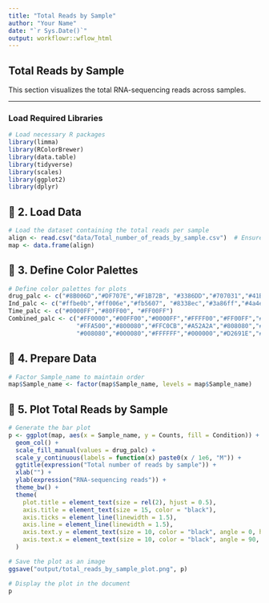 ```yaml
---
title: "Total Reads by Sample"
author: "Your Name"
date: "`r Sys.Date()`"
output: workflowr::wflow_html
---
```


## Total Reads by Sample

This section visualizes the total RNA-sequencing reads across samples.

---

### **Load Required Libraries**
```r
# Load necessary R packages
library(limma)
library(RColorBrewer)
library(data.table)
library(tidyverse)
library(scales)
library(ggplot2)
library(dplyr)
```

## **📍 2. Load Data**
```r
# Load the dataset containing the total reads per sample
align <- read.csv("data/Total_number_of_reads_by_sample.csv")  # Ensure the file is in the 'data/' folder
map <- data.frame(align)
```

## **📍 3. Define Color Palettes**
```r
# Define color palettes for plots
drug_palc <- c("#8B006D","#DF707E","#F1B72B", "#3386DD","#707031","#41B333")
Ind_palc <- c("#ffbe0b","#ff006e","#fb5607", "#8338ec","#3a86ff","#4a4e69")
Time_palc <- c("#0000FF","#80FF00", "#FF00FF")
Combined_palc <- c("#FF0000","#00FF00","#0000FF","#FFFF00","#FF00FF","#00FFFF",
                   "#FFA500","#800080","#FFC0CB","#A52A2A","#808080","#FFD700",
                   "#008080","#000080","#FFFFFF","#000000","#D2691E","#ADFF2F")
```

## **📍 4. Prepare Data**
```r
# Factor Sample_name to maintain order
map$Sample_name <- factor(map$Sample_name, levels = map$Sample_name)
```

## **📍 5. Plot Total Reads by Sample**
```r
# Generate the bar plot
p <- ggplot(map, aes(x = Sample_name, y = Counts, fill = Condition)) +
  geom_col() +
  scale_fill_manual(values = drug_palc) +
  scale_y_continuous(labels = function(x) paste0(x / 1e6, "M")) +
  ggtitle(expression("Total number of reads by sample")) +
  xlab("") +
  ylab(expression("RNA-sequencing reads")) +
  theme_bw() +
  theme(
    plot.title = element_text(size = rel(2), hjust = 0.5),
    axis.title = element_text(size = 15, color = "black"),
    axis.ticks = element_line(linewidth = 1.5),
    axis.line = element_line(linewidth = 1.5),
    axis.text.y = element_text(size = 10, color = "black", angle = 0, hjust = 0.8, vjust = 0.5),
    axis.text.x = element_text(size = 10, color = "black", angle = 90, hjust = 1, vjust = 0.2)
  )

# Save the plot as an image
ggsave("output/total_reads_by_sample_plot.png", p)

# Display the plot in the document
p
```

